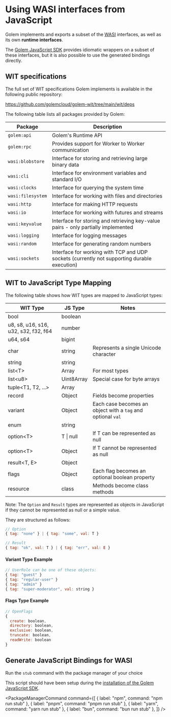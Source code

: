 
# Using WASI interfaces from JavaScript

Golem implements and exports a subset of the [WASI](https://wasi.dev) interfaces, as well as its own **runtime interfaces**.

The [Golem JavaScript SDK](/docs/experimental-languages/js-language-guide/golem-js-sdk) provides idiomatic wrappers on a subset of these interfaces, but it is also possible to use the generated bindings directly.

## WIT specifications

The full set of WIT specifications Golem implements is available in the following public repository:

https://github.com/golemcloud/golem-wit/tree/main/wit/deps

The following table lists all packages provided by Golem:

| Package           | Description                                                                                 |
| ----------------- | ------------------------------------------------------------------------------------------- |
| `golem:api`       | Golem's Runtime API                                                                         |
| `golem:rpc`       | Provides support for Worker to Worker communication                                         |
| `wasi:blobstore`  | Interface for storing and retrieving large binary data                                      |
| `wasi:cli`        | Interface for environment variables and standard I/O                                        |
| `wasi:clocks`     | Interface for querying the system time                                                      |
| `wasi:filesystem` | Interface for working with files and directories                                            |
| `wasi:http`       | Interface for making HTTP requests                                                          |
| `wasi:io`         | Interface for working with futures and streams                                              |
| `wasi:keyvalue`   | Interface for storing and retrieving key-value pairs - only partially implemented           |
| `wasi:logging`    | Interface for logging messages                                                              |
| `wasi:random`     | Interface for generating random numbers                                                     |
| `wasi:sockets`    | Interface for working with TCP and UDP sockets (currently not supporting durable execution) |

## WIT to JavaScript Type Mapping

The following table shows how WIT types are mapped to JavaScript types:

| WIT Type                             | JS Type    | Notes                                                       |
| ------------------------------------ | ---------- | ----------------------------------------------------------- |
| bool                                 | boolean    |                                                             |
| u8, s8, u16, s16, u32, s32, f32, f64 | number     |                                                             |
| u64, s64                             | bigint     |                                                             |
| char                                 | string     | Represents a single Unicode character                       |
| string                               | string     |                                                             |
| list\<T>                             | Array      | For most types                                              |
| list\<u8>                            | Uint8Array | Special case for byte arrays                                |
| tuple\<T1, T2, ...>                  | Array      |                                                             |
| record                               | Object     | Fields become properties                                    |
| variant                              | Object     | Each case becomes an object with a `tag` and optional `val` |
| enum                                 | string     |                                                             |
| option\<T>                           | T \| null  | If T can be represented as null                             |
| option\<T>                           | Object     | If T cannot be represented as null                          |
| result\<T, E>                        | Object     |                                                             |
| flags                                | Object     | Each flag becomes an optional boolean property              |
| resource                             | class      | Methods become class methods                                |

Note: The `Option` and `Result` types are represented as objects in JavaScript if they cannot be represented as null or a simple value.

They are structured as follows:

```javascript
// Option
{ tag: "none" } | { tag: "some", val: T }

// Result
{ tag: "ok", val: T } | { tag: "err", val: E }
```

#### Variant Type Example

```javascript
// UserRole can be one of these objects:
{ tag: "guest" }
{ tag: "regular-user" }
{ tag: "admin" }
{ tag: "super-moderator", val: string }
```

#### Flags Type Example

```javascript
// OpenFlags
{
  create: boolean,
  directory: boolean,
  exclusive: boolean,
  truncate: boolean,
  readWrite: boolean
}
```

## Generate JavaScript Bindings for WASI

Run the `stub` command with the package manager of your choice

This script should have been setup during the [installation of the Golem JavaScript SDK](/docs/experimental-languages/js-language-guide/golem-js-sdk#scripts).

<PackageManagerCommand
  command={[
    { label: "npm", command: "npm run stub" },
    { label: "pnpm", command: "pnpm run stub" },
    { label: "yarn", command: "yarn run stub" },
    { label: "bun", command: "bun run stub" },
  ]}
/>
